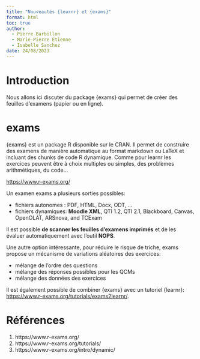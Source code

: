 ```yaml
---
title: "Nouveautés {learnr} et {exams}"
format: html
toc: true
author: 
  - Pierre Barbillon
  - Marie-Pierre Etienne
  - Isabelle Sanchez
date: 24/08/2023
---
```


# Introduction

Nous allons ici discuter du package {exams} qui permet de créer  des feuilles d'examens (papier ou en ligne).

# exams

{exams} est un package R disponible sur le CRAN. Il permet de construire des examens de manière automatique au format markdown ou LaTeX et incluant des chunks de code R dynamique. Comme pour learnr les exercices peuvent être à choix multiples ou simples, des problèmes arithmétiques, du code…

<https://www.r-exams.org/>

Un examen exams a plusieurs sorties possibles:

* fichiers autonomes : PDF, HTML, Docx, ODT, ...
* fichiers dynamiques: **Moodle XML**, QTI 1.2, QTI 2.1, Blackboard, Canvas, OpenOLAT, ARSnova, and TCExam
    
Il est possible **de scanner les feuilles d’examens imprimés** et de les évaluer automatiquement avec l'outil **NOPS**.

Une autre option intéressante, pour réduire le risque de triche, exams propose un mécanisme de variations aléatoires des exercices:

* mélange de l’ordre des questions
* mélange des réponses possibles pour les QCMs
* mélange des données des exercices

Il est également possible de combiner {exams} avec un tutoriel {learnr}: <https://www.r-exams.org/tutorials/exams2learnr/>.

# Références

1. https://www.r-exams.org/
2. https://www.r-exams.org/tutorials/
3. https://www.r-exams.org/intro/dynamic/

